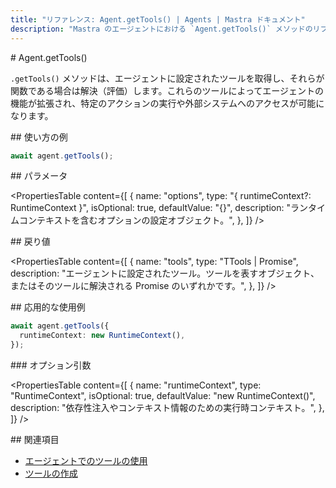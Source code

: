 ```yaml
---
title: "リファレンス: Agent.getTools() | Agents | Mastra ドキュメント"
description: "Mastra のエージェントにおける `Agent.getTools()` メソッドのリファレンス。エージェントが利用可能なツールを取得します。"
---
```


<div id="agentgettools">
  # Agent.getTools()
</div>

`.getTools()` メソッドは、エージェントに設定されたツールを取得し、それらが関数である場合は解決（評価）します。これらのツールによってエージェントの機能が拡張され、特定のアクションの実行や外部システムへのアクセスが可能になります。

<div id="usage-example">
  ## 使い方の例
</div>

```typescript copy
await agent.getTools();
```


<div id="parameters">
  ## パラメータ
</div>

<PropertiesTable
  content={[
    {
      name: "options",
      type: "{ runtimeContext?: RuntimeContext }",
      isOptional: true,
      defaultValue: "{}",
      description: "ランタイムコンテキストを含むオプションの設定オブジェクト。",
    },
  ]}
/>

<div id="returns">
  ## 戻り値
</div>

<PropertiesTable
  content={[
    {
      name: "tools",
      type: "TTools | Promise<TTools>",
      description:
        "エージェントに設定されたツール。ツールを表すオブジェクト、またはそのツールに解決される Promise のいずれかです。",
    },
  ]}
/>

<div id="extended-usage-example">
  ## 応用的な使用例
</div>

```typescript copy
await agent.getTools({
  runtimeContext: new RuntimeContext(),
});
```


<div id="options-parameters">
  ### オプション引数
</div>

<PropertiesTable
  content={[
    {
      name: "runtimeContext",
      type: "RuntimeContext",
      isOptional: true,
      defaultValue: "new RuntimeContext()",
      description:
        "依存性注入やコンテキスト情報のための実行時コンテキスト。",
    },
  ]}
/>

<div id="related">
  ## 関連項目
</div>

- [エージェントでのツールの使用](/docs/agents/using-tools)
- [ツールの作成](/docs/tools-mcp/overview)